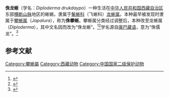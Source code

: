 {{Speciesbox
|image=
|genus=Diploderma
|species=drukdaypo
|authority = Wang, Ren, Jiang, Zou, Wu, Che, & Siler, 2019
|synonyms = *Japalura drukdaypo
}}
'''侏龙蜥'''（学名：''Diploderma drukdaypo''）一种生活在[[中华人民共和国|中华人民共和国]][[西藏自治区|西藏自治区]]东部[[横断山脉|横断山脉]]地区的蜥蜴，隶属于[[鬣蜥科|鬣蜥科]]（飞蜥科）[[龙蜥属|龙蜥属]]。本种最早被发现时隶属于[[攀蜥属|攀蜥属]]（''Japalura''），称为'''侏攀蜥'''。攀蜥属分类经过调整后，本种改至龙蜥属（''Diploderma''），其中文名因而改为“侏龙蜥”。<ref>{{cite journal |author1=王剀;王英永;车静;任金龙;陈宏满;吕植桐;郭宪光;蒋珂;陈进民;李家堂;郭鹏 |title=中国两栖,爬行动物更新名录 |journal=《生物多样性》 |date=2020 |volume=28 |issue=2 |pages=189–218 |doi=10.17520/biods.2019238 |url=https://www.biodiversity-science.net/CN/10.17520/biods.2019238 |accessdate=2021-04-02 |archive-date=2021-04-18 |archive-url=https://web.archive.org/web/20210418023905/https://www.biodiversity-science.net/CN/10.17520/biods.2019238 |dead-url=no }}</ref><ref>{{cite web |title=Diploderma drukdaypo WANG, REN, JIANG, ZOU, WU, CHE & SILER, 2019 |url=https://reptile-database.reptarium.cz/species?genus=Diploderma&species=drukdaypo&search_param=%28%28taxon%3D%27Agamidae%27%29%29 |website=reptile-database |accessdate=2021-04-02}}</ref>学名源自[[康巴藏语|康巴藏语]]，意为“侏儒龙”。<ref>{{cite web |title=西藏昌都市发现新物种—侏龙蜥 |url=http://www.tibet.cn/cn/culture/lht/202006/t20200618_6802138.html |website=中国西藏网 |accessdate=2021-04-02}}</ref>

==参考文献==
{{reflist}}
[[Category:攀蜥屬|Category:攀蜥屬]]
[[Category:西藏动物|Category:西藏动物]]
[[Category:中国国家二级保护动物|Category:中国国家二级保护动物]]